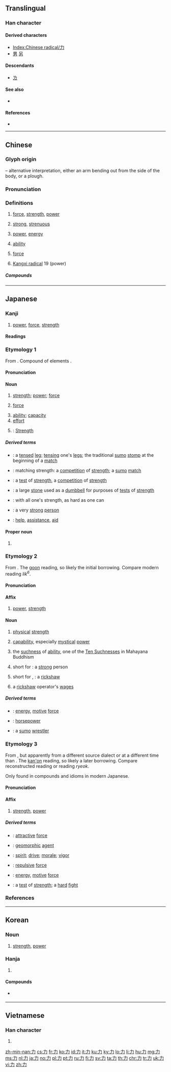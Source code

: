 {{also|カ|九|丸}}
==Translingual==
{{stroke order|type=animate}}

===Han character===
{{Han char|rn=19|rad=力|as=00|sn=2|four=40027|canj=KS}}

====Derived characters====
* [[Index:Chinese radical/力]]
* [[男]] [[另]]

====Descendants====
* [[ㄌ]]

====See also====
* {{l|mul|カ}} {{qualifier|Japanese katakana}}

====References====
* {{Han ref|kx=0146.050|dkj=02288|dj=0327.310|hdz=10364.040|uh=529B|ud=21147|bh=A44F|bd=42063}}

----

==Chinese==
{{zh-forms|alt=𠠲,⿻力丶}}
{{wikipedia|lang=zh}}

===Glyph origin===
{{Han etyl}}
{{liushu|p}} – alternative interpretation, either an arm bending out from the side of the body, or a plough.

===Pronunciation===
{{zh-pron
|m=lì
|c=lik6
|h=pfs=li̍t
|mn=qz,tw,xm,zz:la̍t/qz:lia̍k/tw,xm,zz:le̍k
|mn_note=la̍t - vernacular, lia̍k/le̍k - literary
|mn-t=lag8
|w=5liq
|mc=y
|oc=y
|ma=y
|cat=n,a
}}

===Definitions===
{{zh-hanzi}}

# [[force]], [[strength]], [[power]]
#: {{zh-x|力量|power}}
#: {{zh-x|攻擊{jī}力|firepower}}
#: {{zh-x|她 個{gè}子 雖 小 但 力 大 驚人。|For a small woman she has surprising '''strength'''.}}
# [[strong]], [[strenuous]]
#: {{zh-x|努力|hard-working}}
# [[power]], [[energy]]
#: {{zh-x|汽力|steam power}}
# [[ability]]
#: {{zh-x|能力|ability}}
#: {{zh-x|他 對 古董 很 有 鑑賞 力。|He has an eye for antiques.}}
# {{lb|zh|physics}} [[force]]
#: {{zh-x|這 個 力 的 方向 與 位移 相{xiāng}同。|This '''force''' is the same direction as the displacement.}}
# [[w:Kangxi_radical|Kangxi radical]] 19 (power)

=====Compounds=====
{{zh-der|力避|力臂|力不從心|力不到，不為財|力不勝任|力促|力挫|力場|力持|力畜|力道|力點|力點點|力度|力攻|力荐|力竭聲嘶|力戒|力矩|力量|力謀|力排眾議|力氣|力氣活|力氣活兒|力錢|力求|力所能及|力士|力水|力圖|力挽狂瀾|力行|力學|力阻|力作|力戰|力爭|力證|力主|吃力|財力|抵抗力|分力|記憶力|盡力/儘力/尽力|精力|勞力|魅力|免疫力|能力|腦力|凝聚力|魄力|潛力|巧克力|生產力|實力|勢力|視力|說服力|體力|威力|聽力|吸引力|想像力|毅力|阻力|用力|戰鬥力|智力|一力|不力|主力|人力|他力|伯力|併力|假力|健力|傾力|儘力|內力|全力|兵力|出力|力偶|力克|力勝|力勸|力巴|力弱|力強|力役|力征|力把|力拚|力政|力田|力疾|力盛|力竭|力臣|力衰|力請|力邀|功力|助力|努力|勉力|動力|務力|十力|協力|合力|吸力|國力|地力|壓力|外力|大力|夯力|奮力|媚力|學力|定力|宣力|工力|巴力|帝力|并力|引力|張力|強力|彈力|得力|心力|念力|思力|悉力|惜力|應力|戮力|戰力|才力|扭力|抗力|拉力|掌力|接力|推力|握力|效力|斥力|旅力|日力|暴力|替力|有力|核力|格力|業力|極力|權力|歇力|武力|死力|殫力|民力|氣力|水力|汽力|法力|活力|浮力|火力|無力|熱力|營力|物力|猛力|獨力|畜力|盡力|目力|省力|眼力|磁力|神力|竭力|筆力|絕力|綿力|耐力|耳力|肆力|肥力|腳力|膂力|自力|致力|苦力|著力|藥力|蚊力|衝力|角力|觔力|貲力|費力|資力|賣力|軍力|通力|運力|道力|酒力|重力|電力|靈力|預力|願力|風力|食力|餘力|馬力|骨力|鬥力|鬼力|魔力|鼎力}}

{{zh-cat|Elementary}}

----

==Japanese==
{{wikipedia|lang=ja}}

===Kanji===
{{ja-kanji|grade=1|rs=力00}}

# [[power]], [[force]], [[strength]]

====Readings====
{{ja-readings
|goon=[[りき]] (riki)
|kanon=[[りょく]] (ryoku)
|kun=[[ちから]] (chikara), [[りきむ|りき-む]] ([[力む]], riki-mu)
|nanori=[[いさお]] (isao), [[いさむ]] (isamu), [[お]] (o), [[か]] (ka), [[ちか]] (chika), [[ちから]] (chikara), [[じから]] (jikara), [[つとむ]] (tsutomu), [[よし]] (yoshi)
}}

===Etymology 1===
{{ja-kanjitab|yomi=k|ちから}}
From {{etyl|ojp|ja|sort=ちから}}. Compound of {{etyl|ojp|ja|sort=ちから}} elements {{compound|lang=ja|sort=ちから|霊|tr1=chi|t1=power, life force, essence|から|tr2=kara|t2=from}}.

====Pronunciation====
{{ja-pron|ちから|y=k|acc=3|dev=1|acc_ref=NHK,DJR}}

====Noun====
{{ja-noun|ちから}}

# [[strength]]; [[power]]; [[force]]
# {{lb|ja|physics|sort=ちから}} [[force]]
# [[ability]]; [[capacity]]
# [[effort]]
# {{lb|ja|sort=ちから|tarot}}: [[strength|Strength]]

=====Derived terms=====
{{der-top}}
* {{ja-r|力足|ちから あし}}: a [[tense]]d [[leg]]; [[tensing]] one's [[leg]]s; {{qualifier|sumo}} the traditional [[sumo]] [[stomp]] at the beginning of a [[match]]
* {{ja-r|力合わせ|ちから あわせ}}: matching strength: a [[competition]] of [[strength]]; {{qualifier|by extension}} a [[sumo]] [[match]]
* {{ja-r|力軍|ちから いくさ}}: a [[test]] of [[strength]], a [[competition]] of [[strength]]
* {{ja-r|力石|ちから いし}}: a large [[stone]] used as a [[dumbbell]] for purposes of [[test]]s of [[strength]]
* {{ja-r|力一杯|ちから いっぱい}}: with all one's strength, as hard as one can
* {{ja-r|力持ち|ちからもち}}: a very [[strong]] [[person]]
* {{ja-r|力添え|ちからぞえ}}: [[help]], [[assistance]], [[aid]]
{{der-bottom}}

====Proper noun====
{{ja-pos|proper|ちから}}

# {{given name|male|lang=ja|sort=ちから}}

===Etymology 2===
{{ja-kanjitab|yomi=o|りき}}
From {{etyl|ltc|ja|sort=りき}} {{m|ltc|力|tr=lik}}. The [[呉音#Japanese|goon]] reading, so likely the initial borrowing. Compare modern {{etyl|yue|-}} reading ''lik<sup>6</sup>''.

====Pronunciation====
{{ja-pron|yomi=goon|りき|acc=1|acc_ref=DJR}}

====Affix====
{{ja-pos|affix|りき}}

# [[power]], [[strength]]
#: {{ja-usex|'''力'''学、'''力'''士、二馬'''力'''|'''りき'''がく、'''りき'''し、にば'''りき'''|“'''power''' studies” (dynamics), “'''strength''' person” (sumo wrestler), two horse'''power'''}}

====Noun====
{{ja-noun|りき}}

# [[physical]] [[strength]]
# {{lb|ja|sort=りき|Buddhism}} [[capability]], especially [[mystical]] [[power]]
# {{lb|ja|sort=りき|Buddhism}} the [[suchness]] of [[ability]], one of the [[w:Ten suchnesses|Ten Suchnesses]] in Mahayana Buddhism
# short for {{m|ja|力者|tr=rikisha}}: a [[strong]] person
# {{lb|ja|sort=りき|archaic}} short for {{m|ja|車力|tr=shariki}}, {{m|ja|力車|tr=rikisha}}: a [[rickshaw]]
# {{lb|ja|sort=りき|archaic}} a [[rickshaw]] operator's [[wage]]s

=====Derived terms=====
{{der-top}}
* {{ja-r|動力|どうりき}}: [[energy]], [[motive]] [[force]]
* {{ja-r|馬力|ばりき}}: [[horsepower]]
* {{ja-r|力士|りきし}}: a [[sumo]] [[wrestler]]
{{der-bottom}}

===Etymology 3===
{{ja-kanjitab|yomi=o|りょく}}
From {{etyl|ltc|ja|sort=りょく}} {{m|zh|力}}, but apparently from a different source dialect or at a different time than {{m|zh|力|tr=lik}}. The [[漢音#Japanese|kan'on]] reading, so likely a later borrowing. Compare reconstructed {{etyl|ltc|-}} reading {{IPAchar|/li̯ək/}} or {{etyl|ko|-}} reading ''ryeok''.

Only found in compounds and idioms in modern Japanese.

====Pronunciation====
{{ja-pron|yomi=kanon|りょく}}

====Affix====
{{ja-pos|affix|りょく}}

# [[strength]], [[power]]
#: {{ja-usex|'''力'''争、権'''力'''|'''りょく'''そう、けん'''りょく'''|“strength struggle” (a hard fight), “right power” (authority)}}

=====Derived terms=====
{{der-top}}
* {{ja-r|引力|いんりょく}}: [[attractive]] [[force]]
* {{ja-r|営力|えいりょく}}: [[geomorphic]] [[agent]]
* {{ja-r|気力|きりょく}}: [[spirit]]; [[drive]]; [[morale]]; [[vigor]]
* {{ja-r|斥力|せきりょく}}: [[repulsive]] [[force]]
* {{ja-r|動力|どうりょく}}: [[energy]], [[motive]] [[force]]
* {{ja-r|力争|りょくそう}}: a [[test]] of [[strength]]; a [[hard]] [[fight]]
{{der-bottom}}

===References===
<references/>

----

==Korean==

===Noun===
{{ko-noun|hangeul=력|rv=yeog, ryeog}}

# [[strength]], [[power]]

===Hanja===
{{ko-hanja|hangeul=력|mr=ryŏk}}

# {{defn|ko}}

====Compounds====
* {{l|ko|魔力}} {{l|ko|마력}}

----

==Vietnamese==

===Han character===
{{vi-hantu|[[lực]], [[sức]], [[sực]], [[sựt]]|rs=力00}}

# {{han tu form of|lực|[[physical]] [[force]]}}

[[Category:CJKV radicals| ]]

[[zh-min-nan:力]]
[[cs:力]]
[[fr:力]]
[[ko:力]]
[[id:力]]
[[it:力]]
[[ku:力]]
[[ky:力]]
[[lo:力]]
[[li:力]]
[[hu:力]]
[[mg:力]]
[[ms:力]]
[[nl:力]]
[[ja:力]]
[[no:力]]
[[pl:力]]
[[pt:力]]
[[ru:力]]
[[fi:力]]
[[sv:力]]
[[ta:力]]
[[th:力]]
[[chr:力]]
[[tr:力]]
[[uk:力]]
[[vi:力]]
[[zh:力]]